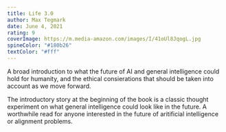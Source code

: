 ```yaml
---
title: Life 3.0
author: Max Tegmark
date: June 4, 2021
rating: 9
coverImage: https://m.media-amazon.com/images/I/41oUl8JqogL.jpg
spineColor: "#180b26"
textColor: "#fff"
---
```


A broad introduction to what the future of AI and general intelligence could hold for humanity, and the ethical consierations that should be taken into account as we move forward.

The introductory story at the beginning of the book is a classic thought experiment on what general intelligence could look like in the future. A worthwhile read for anyone interested in the future of aritificial intelligence or alignment problems.
